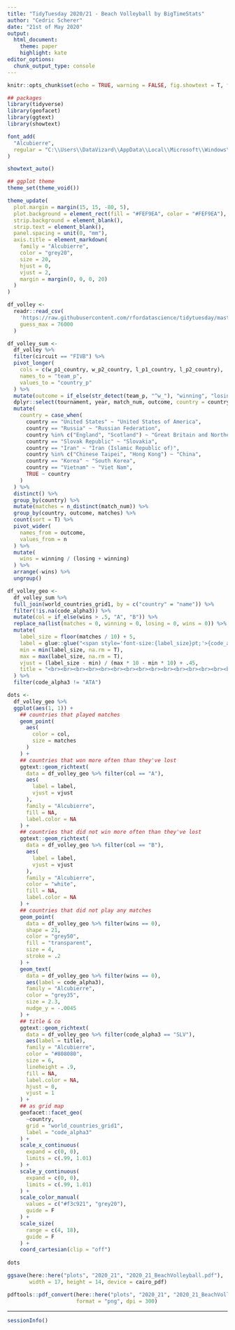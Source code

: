 ```yaml
---
title: "TidyTuesday 2020/21 - Beach Volleyball by BigTimeStats"
author: "Cedric Scherer"
date: "21st of May 2020"
output:
  html_document:
    theme: paper
    highlight: kate
editor_options: 
  chunk_output_type: console
---
```


```r
knitr::opts_chunk$set(echo = TRUE, warning = FALSE, fig.showtext = T, fig.retina = 1)
```

```r
## packages
library(tidyverse)
library(geofacet)
library(ggtext)
library(showtext)

font_add(
  "Alcubierre",
  regular = "C:\\Users\\DataVizard\\AppData\\Local\\Microsoft\\Windows\\Fonts\\Alcubierre.otf"
)

showtext_auto()

## ggplot theme
theme_set(theme_void())

theme_update(
  plot.margin = margin(15, 15, -80, 5),
  plot.background = element_rect(fill = "#FEF9EA", color = "#FEF9EA"),
  strip.background = element_blank(),
  strip.text = element_blank(),
  panel.spacing = unit(0, "mm"),
  axis.title = element_markdown(
    family = "Alcubierre",
    color = "grey20",
    size = 20,
    hjust = 0,
    vjust = 2,
    margin = margin(0, 0, 0, 20)
  )
)
```

```r
df_volley <- 
  readr::read_csv(
    'https://raw.githubusercontent.com/rfordatascience/tidytuesday/master/data/2020/2020-05-19/vb_matches.csv', 
    guess_max = 76000
  )
```

```r
df_volley_sum <- 
  df_volley %>% 
  filter(circuit == "FIVB") %>%
  pivot_longer(
    cols = c(w_p1_country, w_p2_country, l_p1_country, l_p2_country),
    names_to = "team_p",
    values_to = "country_p"
  ) %>% 
  mutate(outcome = if_else(str_detect(team_p, "^w_"), "winning", "losing")) %>% 
  dplyr::select(tournament, year, match_num, outcome, country = country_p) %>%
  mutate(
    country = case_when(
      country == "United States" ~ "United States of America",
      country == "Russia" ~ "Russian Federation",
      country %in% c("England", "Scotland") ~ "Great Britain and Northern Ireland",
      country == "Slovak Republic" ~ "Slovakia",
      country == "Iran" ~ "Iran (Islamic Republic of)",
      country %in% c("Chinese Taipei", "Hong Kong") ~ "China",
      country == "Korea" ~ "South Korea",
      country == "Vietnam" ~ "Viet Nam",
      TRUE ~ country
    )
  ) %>% 
  distinct() %>% 
  group_by(country) %>% 
  mutate(matches = n_distinct(match_num)) %>% 
  group_by(country, outcome, matches) %>% 
  count(sort = T) %>% 
  pivot_wider(
    names_from = outcome,
    values_from = n
  ) %>%
  mutate(
    wins = winning / (losing + winning)
  ) %>% 
  arrange(-wins) %>% 
  ungroup()

df_volley_geo <-
  df_volley_sum %>% 
  full_join(world_countries_grid1, by = c("country" = "name")) %>% 
  filter(!is.na(code_alpha3)) %>% 
  mutate(col = if_else(wins > .5, "A", "B")) %>% 
  replace_na(list(matches = 0, winning = 0, losing = 0, wins = 0)) %>% 
  mutate(
    label_size = floor(matches / 10) + 5,
    label = glue::glue("<span style='font-size:{label_size}pt;'>{code_alpha3}</span>"),
    min = min(label_size, na.rm = T),
    max = max(label_size, na.rm = T),
    vjust = (label_size - min) / (max * 10 - min * 10) + .45,
    title = "<br><br><br><br><br><br><br><br><br><br><br><br><br><br><br><br><br><br><br><br><br><br><br><br><br><br><br><br><br><br><br><br><br><br><br><span style='color:#ECBF0D;font-size:27pt'>NOT MANY COUNTRIES HAVE MANAGED<br>TO WIN MORE OFTEN THAN THEY LOST<br>MATCHES OF THE FIVB WORLD TOUR —</span><br><span style='color:#808080;font-size:16pt'>MOST AFRICAN COUNTRIES NEVER PARTICIPATED AT ALL</span><span style='color:#808080;font-size:10pt'> (represented by O)</span><span style='font-size:12pt'><br><br>The size of each circle shows the number of matches won per country, the color if they have<br>won more matches than lost or not. The data contains all FIVB world tours from 2000 to 2019.</span><br><br><span style='color:#ab8211;font-size:12pt'>Visualization by Cédric Scherer  •  Data by BigTimeStats</span>"
  ) %>% 
  filter(code_alpha3 != "ATA")
```

```r
dots <-
  df_volley_geo %>% 
  ggplot(aes(1, 1)) +
    ## countries that played matches
    geom_point(
      aes(
        color = col,
        size = matches
      )
    ) +
    ## countries that won more often than they've lost
    ggtext::geom_richtext(
      data = df_volley_geo %>% filter(col == "A"),
      aes(
        label = label,
        vjust = vjust
      ),
      family = "Alcubierre",
      fill = NA,
      label.color = NA
    ) +
    ## countries that did not win more often than they've lost
    ggtext::geom_richtext(
      data = df_volley_geo %>% filter(col == "B"),
      aes(
        label = label,
        vjust = vjust
      ),
      family = "Alcubierre",
      color = "white",
      fill = NA,
      label.color = NA
    ) +
    ## countries that did not play any matches
    geom_point(
      data = df_volley_geo %>% filter(wins == 0),
      shape = 21,
      color = "grey50",
      fill = "transparent",
      size = 4,
      stroke = .2
    ) +
    geom_text(
      data = df_volley_geo %>% filter(wins == 0),
      aes(label = code_alpha3),
      family = "Alcubierre",
      color = "grey35",
      size = 2.3,
      nudge_y = -.0045
    ) +
    ## title & co
    ggtext::geom_richtext(
      data = df_volley_geo %>% filter(code_alpha3 == "SLV"),
      aes(label = title),
      family = "Alcubierre",
      color = "#808080",
      size = 6,
      lineheight = .9,
      fill = NA,
      label.color = NA,
      hjust = 0,
      vjust = 1
    ) +
    ## as grid map
    geofacet::facet_geo(
      ~country, 
      grid = "world_countries_grid1", 
      label = "code_alpha3"
    ) +
    scale_x_continuous(
      expand = c(0, 0), 
      limits = c(.99, 1.01)
    ) +
    scale_y_continuous(
      expand = c(0, 0), 
      limits = c(.99, 1.01)
    ) +
    scale_color_manual(
      values = c("#f3c921", "grey20"),
      guide = F
    ) +
    scale_size(
      range = c(4, 18), 
      guide = F
    ) +
    coord_cartesian(clip = "off")
   
dots

ggsave(here::here("plots", "2020_21", "2020_21_BeachVolleyball.pdf"), 
       width = 17, height = 14, device = cairo_pdf)

pdftools::pdf_convert(here::here("plots", "2020_21", "2020_21_BeachVolleyball.pdf"),
                      format = "png", dpi = 300)
```

***

```r
sessionInfo()
```
